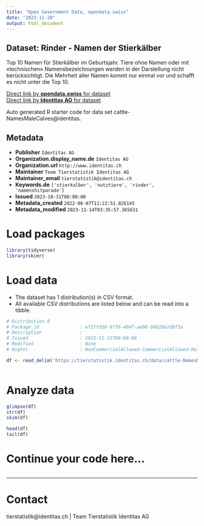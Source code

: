 ```yaml
---
title: "Open Government Data, opendata.swiss"
date: "2023-11-20"
output: html_document
---
```


## Dataset: Rinder - Namen der Stierkälber

Top 10 Namen für Stierkälber im Geburtsjahr. Tiere ohne Namen oder mit «technischen» Namensbezeichnungen werden in der Darstellung nicht berücksichtigt. Die Mehrheit aller Namen kommt nur einmal vor und schafft es nicht unter die Top 10.

[Direct link by **opendata.swiss** for dataset](https://opendata.swiss/de/dataset/rinder-namen-der-stierkalber)<br>
[Direct link by **Identitas AG** for dataset](https://tierstatistik.identitas.ch/)

Auto generated R starter code for data set cattle-NamesMaleCalves@identitas.

## Metadata

- **Publisher** `Identitas AG`
- **Organization.display_name.de** `Identitas AG`
- **Organization.url** `http://www.identitas.ch`
- **Maintainer** `Team Tierstatistik Identitas AG`
- **Maintainer_email** `tierstatistik@identitas.ch`
- **Keywords.de** `['stierkalber', 'nutztiere', 'rinder', 'namenshitparade']`
- **Issued** `2023-10-31T00:00:00`
- **Metadata_created** `2022-06-07T11:22:51.826145`
- **Metadata_modified** `2023-11-14T03:35:57.365631`


# Load packages

```r

library(tidyverse)
library(skimr)

```

# Load data

-   The dataset has 1 distribution(s) in CSV format.
-   All available CSV distributions are listed below and can be read into a tibble.

```r

# Distribution 0
# Package_id               : ef27fd30-97f8-404f-ae08-6662bb2dbf3a
# Description              : 
# Issued                   : 2023-11-13T00:00:00
# Modified                 : None
# Rights                   : NonCommercialAllowed-CommercialAllowed-ReferenceRequired

df <- read_delim('https://tierstatistik.identitas.ch/data/cattle-NamesMaleCalves.csv')



```

# Analyze data

```r

glimpse(df)
str(df)
skim(df)

head(df)
tail(df)

```

# Continue your code here...

```r

```

------------------------------------------------------------------------

# Contact

tierstatistik@identitas.ch | Team Tierstatistik Identitas AG

